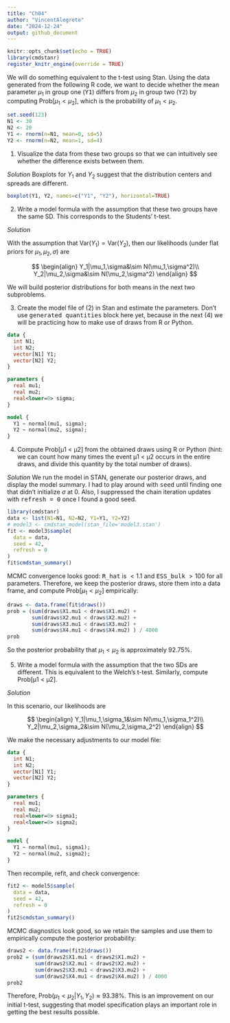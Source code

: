 ```yaml
---
title: "Ch04"
author: "VincentAlegrete"
date: "2024-12-24"
output: github_document
---
```


```r
knitr::opts_chunk$set(echo = TRUE)
library(cmdstanr)
register_knitr_engine(override = TRUE)
```

We will do something equivalent to the t-test using Stan. Using the data generated from the following R code, we want to decide whether the mean parameter $\mu_1$ in group one (<tt>Y1</tt>) differs from $\mu_2$ in group two (<tt>Y2</tt>) by computing $\text{Prob}[\mu_1 < \mu_2]$, which is the probability of $\mu_1 < \mu_2$.

```r
set.seed(123)
N1 <- 30
N2 <- 20
Y1 <- rnorm(n=N1, mean=0, sd=5)
Y2 <- rnorm(n=N2, mean=1, sd=4)
```

(1) Visualize the data from these two groups so that we can intuitively see whether the difference exists between them.

<i>Solution</i> Boxplots for $Y_1$ and $Y_2$ suggest that the distribution centers and spreads are different.

```r
boxplot(Y1, Y2, names=c("Y1", "Y2"), horizontal=TRUE)
```

(2) Write a model formula with the assumption that these two groups have the same SD. This corresponds to the Students’ t-test.

<i>Solution</i>

With the assumption that $\text{Var}(Y_1)=\text{Var}(Y_2)$, then our likelihoods (under flat priors for $\mu_1,\mu_2,\sigma$) are

$$
\begin{align}
Y_1|\mu_1,\sigma&\sim N(\mu_1,\sigma^2)\\
Y_2|\mu_2,\sigma&\sim N(\mu_2,\sigma^2)
\end{align}
$$

We will build posterior distributions for both means in the next two subproblems.

(3) Create the model file of (2) in Stan and estimate the parameters. Don’t use <tt>generated quantities</tt> block here yet, because in the next (4) we will be practicing how to make use of draws from R or Python.

```stan
data {
  int N1;
  int N2;
  vector[N1] Y1;
  vector[N2] Y2;
}

parameters {
  real mu1;
  real mu2;
  real<lower=0> sigma;
}

model {
  Y1 ~ normal(mu1, sigma);
  Y2 ~ normal(mu2, sigma);
}
```


(4) Compute Prob[μ1 < μ2] from the obtained draws using R or Python (hint: we can count how many times the event μ1 < μ2 occurs in the entire draws, and divide this quantity by the total number of draws).

<i>Solution</i> We run the model in STAN, generate our posterior draws, and display the model summary. I had to play around with <tt>seed</tt> until finding one that didn't initialize $\sigma$ at 0. Also, I suppressed the chain iteration updates with <tt>refresh = 0</tt> once I found a good seed. 

```r
library(cmdstanr)
data <- list(N1=N1, N2=N2, Y1=Y1, Y2=Y2)
# model3 <- cmdstan_model(stan_file='model3.stan')
fit <- model3$sample(
  data = data, 
  seed = 42,
  refresh = 0
)
fit$cmdstan_summary()
```

MCMC convergence looks good: <tt>R_hat</tt> is $<1.1$ and <tt>ESS_bulk</tt> $>100$ for all parameters. Therefore, we keep the posterior draws, store them into a data frame, and compute $\text{Prob}[\mu_1 < \mu_2]$ empirically:

```r
draws <- data.frame(fit$draws())
prob = (sum(draws$X1.mu1 < draws$X1.mu2) +
        sum(draws$X2.mu1 < draws$X2.mu2) +
        sum(draws$X3.mu1 < draws$X3.mu2) +
        sum(draws$X4.mu1 < draws$X4.mu2) ) / 4000
prob
```

So the posterior probability that $\mu_1 < \mu_2$ is approximately $92.75\%$. 

(5) Write a model formula with the assumption that the two SDs are different. This is equivalent to the Welch’s t-test. Similarly, compute Prob[μ1 < μ2].

<i>Solution</i> 

In this scenario, our likelihoods are

$$
\begin{align}
Y_1|\mu_1,\sigma_1&\sim N(\mu_1,\sigma_1^2)\\
Y_2|\mu_2,\sigma_2&\sim N(\mu_2,\sigma_2^2)
\end{align}
$$

We make the necessary adjustments to our model file:

```stan
data {
  int N1;
  int N2;
  vector[N1] Y1;
  vector[N2] Y2;
}

parameters {
  real mu1;
  real mu2;
  real<lower=0> sigma1;
  real<lower=0> sigma2;
}

model {
  Y1 ~ normal(mu1, sigma1);
  Y2 ~ normal(mu2, sigma2);
}

```

Then recompile, refit, and check convergence:

```r
fit2 <- model5$sample(
  data = data, 
  seed = 42,
  refresh = 0
)
fit2$cmdstan_summary()
```

MCMC diagnostics look good, so we retain the samples and use them to empirically compute the posterior probability:

```r
draws2 <- data.frame(fit2$draws())
prob2 = (sum(draws2$X1.mu1 < draws2$X1.mu2) +
         sum(draws2$X2.mu1 < draws2$X2.mu2) +
         sum(draws2$X3.mu1 < draws2$X3.mu2) +
         sum(draws2$X4.mu1 < draws2$X4.mu2) ) / 4000
prob2
```

Therefore, $\text{Prob}(\mu_1<\mu_2|Y_1,Y_2)\approx 93.38\%$. This is an improvement on our initial t-test, suggesting that model specification plays an important role in getting the best results possible.